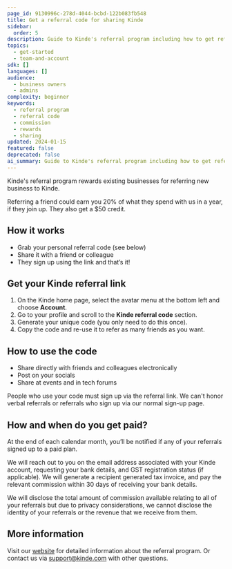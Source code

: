 ```yaml
---
page_id: 9130996c-278d-4044-bcbd-122b083fb548
title: Get a referral code for sharing Kinde
sidebar:
  order: 5
description: Guide to Kinde's referral program including how to get referral codes, earn commissions, and share with friends and colleagues.
topics:
  - get-started
  - team-and-account
sdk: []
languages: []
audience:
  - business owners
  - admins
complexity: beginner
keywords:
  - referral program
  - referral code
  - commission
  - rewards
  - sharing
updated: 2024-01-15
featured: false
deprecated: false
ai_summary: Guide to Kinde's referral program including how to get referral codes, earn commissions, and share with friends and colleagues.
---
```


Kinde's referral program rewards existing businesses for referring new business to Kinde. 

Referring a friend could earn you 20% of what they spend with us in a year, if they join up. They also get a $50 credit. 

## How it works

- Grab your personal referral code (see below)
- Share it with a friend or colleague
- They sign up using the link and that’s it!

## Get your Kinde referral link

1. On the Kinde home page, select the avatar menu at the bottom left and choose **Account**.
2. Go to your profile and scroll to the **Kinde referral code** section.
3. Generate your unique code (you only need to do this once).
4. Copy the code and re-use it to refer as many friends as you want.

## How to use the code

- Share directly with friends and colleagues electronically
- Post on your socials
- Share at events and in tech forums

People who use your code must sign up via the referral link. We can't honor verbal referrals or referrals who sign up via our normal sign-up page.

## How and when do you get paid?

At the end of each calendar month, you’ll be notified if any of your referrals signed up to a paid plan.

We will reach out to you on the email address associated with your Kinde account, requesting your bank details, and GST registration status (if applicable). We will generate a recipient generated tax invoice, and pay the relevant commission within 30 days of receiving your bank details.

We will disclose the total amount of commission available relating to all of your referrals but due to privacy considerations, we cannot disclose the identity of your referrals or the revenue that we receive from them.

## More information

Visit our [website](https://kinde.com/refer/) for detailed information about the referral program. Or contact us via support@kinde.com with other questions.
